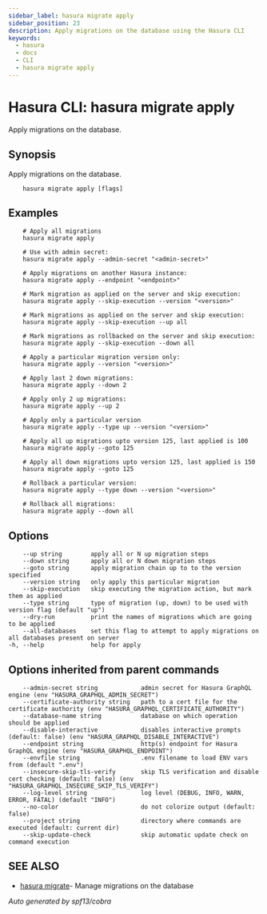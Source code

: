 ```yaml
---
sidebar_label: hasura migrate apply
sidebar_position: 23
description: Apply migrations on the database using the Hasura CLI
keywords:
  - hasura
  - docs
  - CLI
  - hasura migrate apply
---
```


# Hasura CLI: hasura migrate apply

Apply migrations on the database.

## Synopsis

Apply migrations on the database.

```
    hasura migrate apply [flags]
```

## Examples

```
    # Apply all migrations
    hasura migrate apply

    # Use with admin secret:
    hasura migrate apply --admin-secret "<admin-secret>"

    # Apply migrations on another Hasura instance:
    hasura migrate apply --endpoint "<endpoint>"

    # Mark migration as applied on the server and skip execution:
    hasura migrate apply --skip-execution --version "<version>"

    # Mark migrations as applied on the server and skip execution:
    hasura migrate apply --skip-execution --up all

    # Mark migrations as rollbacked on the server and skip execution:
    hasura migrate apply --skip-execution --down all

    # Apply a particular migration version only:
    hasura migrate apply --version "<version>"

    # Apply last 2 down migrations:
    hasura migrate apply --down 2

    # Apply only 2 up migrations:
    hasura migrate apply --up 2

    # Apply only a particular version
    hasura migrate apply --type up --version "<version>"

    # Apply all up migrations upto version 125, last applied is 100
    hasura migrate apply --goto 125

    # Apply all down migrations upto version 125, last applied is 150
    hasura migrate apply --goto 125

    # Rollback a particular version:
    hasura migrate apply --type down --version "<version>"

    # Rollback all migrations:
    hasura migrate apply --down all
```

## Options

```
    --up string        apply all or N up migration steps
    --down string      apply all or N down migration steps
    --goto string      apply migration chain up to to the version specified
    --version string   only apply this particular migration
    --skip-execution   skip executing the migration action, but mark them as applied
    --type string      type of migration (up, down) to be used with version flag (default "up")
    --dry-run          print the names of migrations which are going to be applied
    --all-databases    set this flag to attempt to apply migrations on all databases present on server
-h, --help             help for apply
```

## Options inherited from parent commands

```
    --admin-secret string            admin secret for Hasura GraphQL engine (env "HASURA_GRAPHQL_ADMIN_SECRET")
    --certificate-authority string   path to a cert file for the certificate authority (env "HASURA_GRAPHQL_CERTIFICATE_AUTHORITY")
    --database-name string           database on which operation should be applied
    --disable-interactive            disables interactive prompts (default: false) (env "HASURA_GRAPHQL_DISABLE_INTERACTIVE")
    --endpoint string                http(s) endpoint for Hasura GraphQL engine (env "HASURA_GRAPHQL_ENDPOINT")
    --envfile string                 .env filename to load ENV vars from (default ".env")
    --insecure-skip-tls-verify       skip TLS verification and disable cert checking (default: false) (env "HASURA_GRAPHQL_INSECURE_SKIP_TLS_VERIFY")
    --log-level string               log level (DEBUG, INFO, WARN, ERROR, FATAL) (default "INFO")
    --no-color                       do not colorize output (default: false)
    --project string                 directory where commands are executed (default: current dir)
    --skip-update-check              skip automatic update check on command execution
```

## SEE ALSO

- [hasura migrate](/graphql/core/hasura-cli/hasura_migrate)- Manage migrations on the database

_Auto generated by spf13/cobra_
